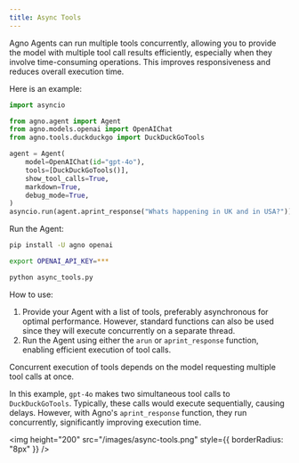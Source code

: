 ```yaml
---
title: Async Tools
---
```


Agno Agents can run multiple tools concurrently, allowing you to provide the model with multiple tool call results efficiently, especially when they involve time-consuming operations. This improves responsiveness and reduces overall execution time.

Here is an example:

```python async_tools.py
import asyncio

from agno.agent import Agent
from agno.models.openai import OpenAIChat
from agno.tools.duckduckgo import DuckDuckGoTools

agent = Agent(
    model=OpenAIChat(id="gpt-4o"),
    tools=[DuckDuckGoTools()],
    show_tool_calls=True,
    markdown=True,
    debug_mode=True,
)
asyncio.run(agent.aprint_response("Whats happening in UK and in USA?"))
```

Run the Agent:

```bash
pip install -U agno openai

export OPENAI_API_KEY=***

python async_tools.py
```

How to use:

1. Provide your Agent with a list of tools, preferably asynchronous for optimal performance. However, standard functions can also be used since they will execute concurrently on a separate thread.
2. Run the Agent using either the `arun` or `aprint_response` function, enabling efficient execution of tool calls.

<Note>
  Concurrent execution of tools depends on the model requesting multiple tool
  calls at once.
</Note>

In this example, `gpt-4o` makes two simultaneous tool calls to `DuckDuckGoTools`. Typically, these calls would execute sequentially, causing delays. However, with Agno's `aprint_response` function, they run concurrently, significantly improving execution time.

<img
  height="200"
  src="/images/async-tools.png"
  style={{ borderRadius: "8px" }}
/>
